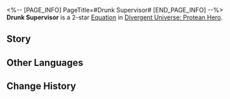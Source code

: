 <%-- [PAGE_INFO]
PageTitle=#Drunk Supervisor#
[END_PAGE_INFO] --%>
{{Equation Infobox
|period   = Protean Hero
|rarity   = 2
|path1    = Elation*4
|path2    = Erudition*2
|effect   = Increase CRIT DMG dealt by ally targets' Follow-up ATKs by {{Color|h|150%}}. When using "{{Extra Effect|Brain in a Vat|61000044}}" to launch Ultimate and deal DMG to enemy targets, it is considered as a Follow-up ATK.
|mentions = Cerces; Thanatos
}}
'''Drunk Supervisor''' is a 2-star [[Divergent Universe: Protean Hero/Equations|Equation]] in [[Divergent Universe: Protean Hero]].

==Story==
{{Description|They say that wise ones are like branches of Cerces, basking in the radiance of rationality.<br />Yet my mentor, Sarahetha, preferred to soak herself in wine barrels.<br />From lectures to research, and even during experiments, she never went without her drink.<br />I once asked her which she valued more: Truth or honey brew.<br />After a long silence, she replied with a drinking hiccup.<br />She was a genuine genius,<br />A single potion of hers could vanquish wheat diseases,<br />And a few papers could boost olive production.<br />But what truly filled her heart with pride was perfecting the taste of cider.<br />Now, thirty years after graduation, I'm here in the academy to attend her funeral.<br />Well, I guess it's more like a wine-tasting event than a somber occasion.<br />Her final wish was to toast and revel with Thanatos.}}
<!--
==Gameplay Notes==
* 
-->
==Other Languages==
{{Other Languages
|en   = Drunk Supervisor
|zhs  = 酩酊导师
|zht  = 酩酊導師
|ja   = {{Rubi|酩酊|めいてい}}する{{Rubi|指導教官|しどうきょうかん}}
|ko   = 만취한 스승
|es   = Supervisor ebrio
|fr   = Superviseur ivre
|ru   = Пьяный инспектор
|th   = อาจารย์ผู้เมามาย
|vi   = Người Hướng Dẫn Say Mèm
|de   = Betrunkener Vorgesetzter
|id   = Drunk Supervisor
|pt   = Supervisor Bêbado
}}

==Change History==
{{Change History|3.1}}